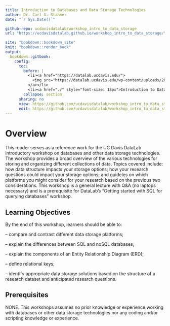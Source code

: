 ```yaml
---
title: Introduction to Databases and Data Storage Technologies
author: Dr. Carl G. Stahmer
date: "`r Sys.Date()`"

github-repo: ucdavisdatalab/workshop_intro_to_data_storage
url: "https://ucdavisdatalab.github.io/workshop_intro_to_data_storage/"

site: "bookdown::bookdown_site"
knit: "bookdown::render_book"
output:
  bookdown::gitbook:
    config:
      toc:
        before: |
          <li><a href="https://datalab.ucdavis.edu/">
            <img src="https://datalab.ucdavis.edu/wp-content/uploads/2019/07/datalab-logo-full-color-rgb-1.png" style="height: 100%; width: 100%; object-fit: contain" />
          </a></li>
          <li><a href="./" style="font-size: 18px">Introduction to Databases and Data Storage Technologies</a></li>
        collapse: section
      sharing: no
      view: https://github.com/ucdavisdatalab/workshop_intro_to_data_storage/blob/master/%s
      edit: https://github.com/ucdavisdatalab/workshop_intro_to_data_storage/edit/master/%s
---
```


# Overview {-}

This reader serves as a reference work for the UC Davis DataLab introductory workshop on databases and other data storage technologies.  The workshop provides a broad overview of the various technologies for storing and organizing different collections of data. Topics covered include: how data structure impacts your storage options; how your research questions could impact your storage options; and guideles on which platforms you might consider for your research based on the previous two considerations. This workshop is a general lecture with Q&A (no laptops necessary) and is a prerequisite for DataLab’s “Getting started with SQL for querying databases” workshop.

## Learning Objectives 

By the end of this workshop, learners should be able to:

– compare and contrast different data storage platforms;

– explain the differences between SQL and noSQL databases;

– explain the components of an Entity Relationship Diagram (ERD);

– define relational keys;

– identify appropriate data storage solutions based on the structure of a research dataset and anticipated research questions.

## Prerequisites

NONE.  This workshops assumes no prior knowledge or experience working with databases or other data storage technologies nor any coding and/or scripting knowledge or experience.
